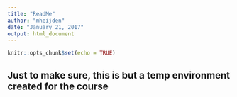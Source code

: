 ---
title: "ReadMe"
author: "mheijden"
date: "January 21, 2017"
output: html_document
---

```{r setup, include=FALSE}
knitr::opts_chunk$set(echo = TRUE)
```

## Just to make sure, this is but a temp environment created for the course
